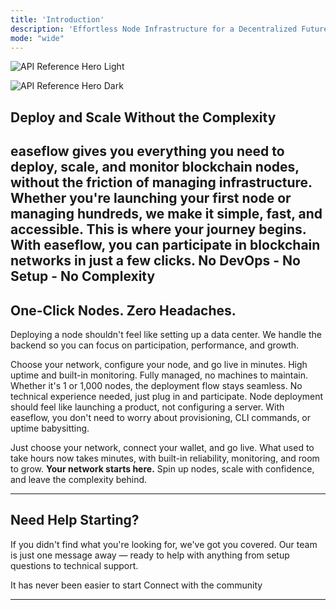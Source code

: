 ```yaml
---
title: 'Introduction'
description: 'Effortless Node Infrastructure for a Decentralized Future'
mode: "wide"
---
```


<img
  className="block dark:hidden"
  src="/images/easeflow-deployment-edge.png"
  alt="API Reference Hero Light"
/>

<img
  className="hidden dark:block"
  src="/images/easeflow-deployment-edge.png"
  alt="API Reference Hero Dark"
/>

## Deploy and Scale Without the Complexity

easeflow gives you everything you need to **deploy**, **scale**, and **monitor blockchain nodes**, without the friction of managing infrastructure. Whether you're launching your first node or managing hundreds, we make it simple, fast, and accessible.
<Note>
This is where your journey begins. With easeflow, you can participate in blockchain networks in just a few clicks. No DevOps - No Setup - No Complexity
</Note>
---
## One-Click Nodes. Zero Headaches.

Deploying a node shouldn't feel like setting up a data center. We handle the backend so you can focus on participation, performance, and growth.

<CardGroup cols={2}>
  <Card title="Instant Deployment" icon="rocket">
    Choose your network, configure your node, and go live in minutes.
  </Card>
  <Card title="Reliable Performance" icon="shield-check">
    High uptime and built-in monitoring.
  </Card>
  <Card title="No Hardware Required" icon="cloud">
    Fully managed, no machines to maintain.
  </Card>
  <Card title="Scalable by Default" icon="chart-bar">
    Whether it's 1 or 1,000 nodes, the deployment flow stays seamless.
  </Card>
  <Card title="Accessible for All" icon="users">
    No technical experience needed, just plug in and participate.
  </Card>
</CardGroup>
Node deployment should feel like launching a product, not configuring a server. With easeflow, you don't need to worry about provisioning, CLI commands, or uptime babysitting. 

Just choose your network, connect your wallet, and go live. What used to take hours now takes minutes, with built-in reliability, monitoring, and room to grow.
<Check>**Your network starts here.** Spin up nodes, scale with confidence, and leave the complexity behind.</Check>

---

## Need Help Starting?

If you didn't find what you're looking for, we've got you covered. Our team is just one message away — ready to help with anything from setup questions to technical support.

<CardGroup cols={2}>
  <Card title="Deploy Now" icon="message-circle" href="https://app.easeflow.io">
    It has never been easier to start
  </Card>
  <Card title="Join Discord" icon="message-circle" href="https://discord.com/invite/JDkD4EaqcZ">
    Connect with the community
  </Card>
</CardGroup>

---